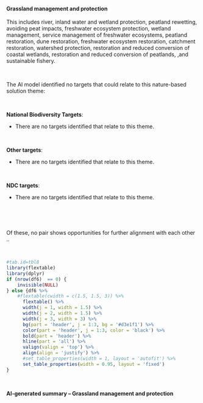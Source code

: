 #### Grassland management and protection

::: {custom-style='Citation'}
This includes river, inland water and wetland protection, peatland rewetting, avoiding peat impacts, freshwater ecosystem protection, wetland management, service management of freshwater ecosystems, peatland restoration, dune restoration, freshwater ecosystem restoration, catchment restoration, watershed protection, restoration and reduced conversion of coastal wetlands, restoration and reduced conversion of peatlands, ,and sustainable fishery.
:::

<br>

::: {custom-style='Text'}
The AI model identified no targets that could relate to this nature-based solution theme:
:::

<br>




**National Biodiversity Targets**:

-   There are no targets identified that relate to this theme.



​

**Other targets**:

-   There are no targets identified that relate to this theme.



​

**NDC targets**:

-   There are no targets identified that relate to this theme.



​




<br>

::: {custom-style='Text'}
Of these, no pair shows opportunities for further alignment with each other ..
:::

<br>

```r
#tab.id=tbl8
library(flextable)
library(dplyr)
if (nrow(df6)  == 0) {
    invisible(NULL)
} else {df6 %>% 
    #flextable(cwidth = c(1.5, 1.5, 3)) %>% 
      flextable() %>% 
      width(j = 1, width = 1.5) %>% 
      width(j = 2, width = 1.5) %>% 
      width(j = 3, width = 3) %>% 
      bg(part = 'header', j = 1:3, bg = '#d3e1f1') %>% 
      color(part = 'header', j = 1:3, color = 'black') %>% 
      bold(part = 'header') %>% 
      hline(part = 'all') %>% 
      valign(valign = 'top') %>% 
      align(align = 'justify') %>%  
      #set_table_properties(width = 1, layout = 'autofit') %>% 
      set_table_properties(width = 0.95, layout = 'fixed')
}
```

<br>

::: {custom-style='summ'}
**AI-generated summary – Grassland management and protection**


:::

<br>


